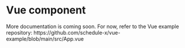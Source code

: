 # Vue component


<Callout type="info">
  More documentation is coming soon. For now, refer to the Vue example
  repository: https://github.com/schedule-x/vue-example/blob/main/src/App.vue
</Callout>
